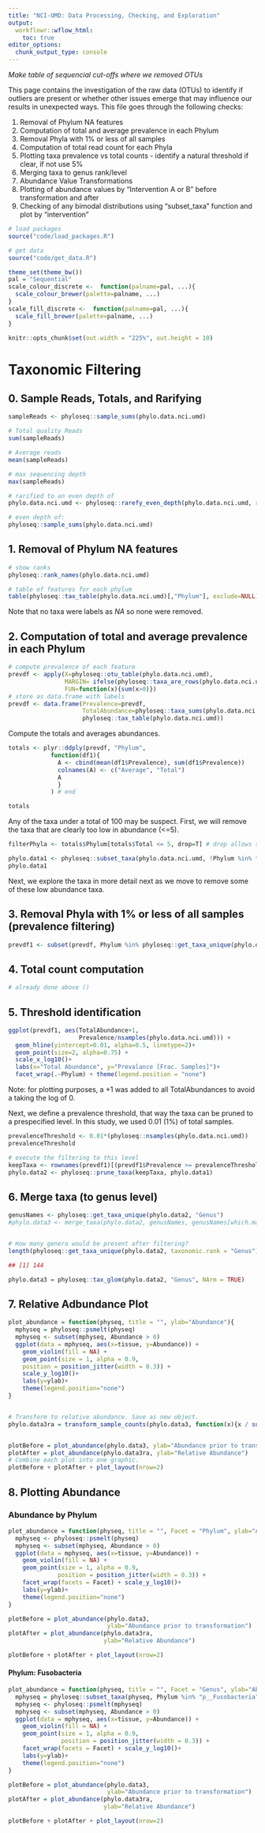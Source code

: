 ```yaml
---
title: "NCI-UMD: Data Processing, Checking, and Exploration"
output:
  workflowr::wflow_html:
    toc: true
editor_options:
  chunk_output_type: console
---
```


*Make table of sequencial cut-offs where we removed OTUs*

This page contains the investigation of the raw data (OTUs) to identify if outliers are present or whether other issues emerge that may influence our results in unexpected ways.
This file goes through the following checks:

1. Removal of Phylum NA features
2. Computation of total and average prevalence in each Phylum
3. Removal Phyla with 1% or less of all samples
4. Computation of total read count for each Phyla
5. Plotting taxa prevalence vs total counts - identify a natural threshold if clear, if not use 5%
6. Merging taxa to genus rank/level 
7. Abundance Value Transformations
8. Plotting of abundance values by "Intervention A or B" before transformation and after
9. Checking of any bimodal distributions using "subset_taxa" function and plot by "intervention"



```r
# load packages
source("code/load_packages.R")

# get data
source("code/get_data.R")

theme_set(theme_bw())
pal = "Sequential"
scale_colour_discrete <-  function(palname=pal, ...){
  scale_colour_brewer(palette=palname, ...)
}
scale_fill_discrete <-  function(palname=pal, ...){
  scale_fill_brewer(palette=palname, ...)
}

knitr::opts_chunk$set(out.width = "225%", out.height = 10)
```

# Taxonomic Filtering

## 0. Sample Reads, Totals, and Rarifying

```r

sampleReads <- phyloseq::sample_sums(phylo.data.nci.umd)

# Total quality Reads
sum(sampleReads)

# Average reads
mean(sampleReads)

# max sequencing depth
max(sampleReads)

# rarified to an even depth of
phylo.data.nci.umd <- phyloseq::rarefy_even_depth(phylo.data.nci.umd, replace = T, rngseed = 20200923)

# even depth of:
phyloseq::sample_sums(phylo.data.nci.umd)

```

## 1. Removal of Phylum NA features

```r

# show ranks
phyloseq::rank_names(phylo.data.nci.umd)

# table of features for each phylum
table(phyloseq::tax_table(phylo.data.nci.umd)[,"Phylum"], exclude=NULL)

```

Note that no taxa were labels as *NA* so none were removed.

## 2. Computation of total and average prevalence in each Phylum

```r
# compute prevalence of each feature
prevdf <- apply(X=phyloseq::otu_table(phylo.data.nci.umd), 
                MARGIN= ifelse(phyloseq::taxa_are_rows(phylo.data.nci.umd), yes=1, no=2),
                FUN=function(x){sum(x>0)})
# store as data.frame with labels
prevdf <- data.frame(Prevalence=prevdf,
                     TotalAbundance=phyloseq::taxa_sums(phylo.data.nci.umd),
                     phyloseq::tax_table(phylo.data.nci.umd))

```

Compute the totals and averages abundances.

```r

totals <- plyr::ddply(prevdf, "Phylum",
            function(df1){
              A <- cbind(mean(df1$Prevalence), sum(df1$Prevalence))
              colnames(A) <- c("Average", "Total")
              A
              }
            ) # end

totals

```

Any of the taxa under a total of 100 may be suspect.
First, we will remove the taxa that are clearly too low in abundance (<=5).

```r

filterPhyla <- totals$Phylum[totals$Total <= 5, drop=T] # drop allows some of the attributes to be removed

phylo.data1 <- phyloseq::subset_taxa(phylo.data.nci.umd, !Phylum %in% filterPhyla)
phylo.data1

```

Next, we explore the taxa in more detail next as we move to remove some of these low abundance taxa.


## 3. Removal Phyla with 1% or less of all samples (prevalence filtering)


```r

prevdf1 <- subset(prevdf, Phylum %in% phyloseq::get_taxa_unique(phylo.data1, "Phylum"))


```


## 4. Total count computation

```r

# already done above ()

```


## 5. Threshold identification

```r
ggplot(prevdf1, aes(TotalAbundance+1,
                    Prevalence/nsamples(phylo.data.nci.umd))) +
  geom_hline(yintercept=0.01, alpha=0.5, linetype=2)+
  geom_point(size=2, alpha=0.75) +
  scale_x_log10()+
  labs(x="Total Abundance", y="Prevalance [Frac. Samples]")+
  facet_wrap(.~Phylum) + theme(legend.position = "none")

```

Note: for plotting purposes, a $+1$ was added to all TotalAbundances to avoid a taking the log of 0. 


Next, we define a prevalence threshold, that way the taxa can be pruned to a prespecified level. 
In this study, we used 0.01 (1\%) of total samples.

```r

prevalenceThreshold <- 0.01*(phyloseq::nsamples(phylo.data.nci.umd))
prevalenceThreshold

# execute the filtering to this level
keepTaxa <- rownames(prevdf1)[(prevdf1$Prevalence >= prevalenceThreshold)]
phylo.data2 <- phyloseq::prune_taxa(keepTaxa, phylo.data1)

```


## 6. Merge taxa (to genus level)

```r
genusNames <- phyloseq::get_taxa_unique(phylo.data2, "Genus")
#phylo.data3 <- merge_taxa(phylo.data2, genusNames, genusNames[which.max(taxa_sums(phylo.data2)[genusNames])])


# How many genera would be present after filtering?
length(phyloseq::get_taxa_unique(phylo.data2, taxonomic.rank = "Genus"))

## [1] 144

phylo.data3 = phyloseq::tax_glom(phylo.data2, "Genus", NArm = TRUE)

```

## 7. Relative Adbundance Plot

```r

plot_abundance = function(physeq, title = "", ylab="Abundance"){
  mphyseq = phyloseq::psmelt(physeq)
  mphyseq <- subset(mphyseq, Abundance > 0)
  ggplot(data = mphyseq, aes(x=tissue, y=Abundance)) +
    geom_violin(fill = NA) +
    geom_point(size = 1, alpha = 0.9,
    position = position_jitter(width = 0.3)) +
    scale_y_log10()+
    labs(y=ylab)+
    theme(legend.position="none")
}


# Transform to relative abundance. Save as new object.
phylo.data3ra = transform_sample_counts(phylo.data3, function(x){x / sum(x)})


plotBefore = plot_abundance(phylo.data3, ylab="Abundance prior to transformation")
plotAfter = plot_abundance(phylo.data3ra, ylab="Relative Abundance")
# Combine each plot into one graphic.
plotBefore + plotAfter + plot_layout(nrow=2)


```

## 8. Plotting Abundance

### Abundance by Phylum

```r

plot_abundance = function(physeq, title = "", Facet = "Phylum", ylab="Abundance"){
  mphyseq <- phyloseq::psmelt(physeq)
  mphyseq <- subset(mphyseq, Abundance > 0)
  ggplot(data = mphyseq, aes(x=tissue, y=Abundance)) +
    geom_violin(fill = NA) +
    geom_point(size = 1, alpha = 0.9,
              position = position_jitter(width = 0.3)) +
    facet_wrap(facets = Facet) + scale_y_log10()+
    labs(y=ylab)+
    theme(legend.position="none")
}

plotBefore = plot_abundance(phylo.data3,
                            ylab="Abundance prior to transformation")
plotAfter = plot_abundance(phylo.data3ra,
                           ylab="Relative Abundance")

plotBefore + plotAfter + plot_layout(nrow=2)
```

#### Phylum: Fusobacteria

```r

plot_abundance = function(physeq, title = "", Facet = "Genus", ylab="Abundance"){
  mphyseq = phyloseq::subset_taxa(physeq, Phylum %in% "p__Fusobacteria")
  mphyseq <- phyloseq::psmelt(mphyseq)
  mphyseq <- subset(mphyseq, Abundance > 0)
  ggplot(data = mphyseq, aes(x=tissue, y=Abundance)) +
    geom_violin(fill = NA) +
    geom_point(size = 1, alpha = 0.9,
               position = position_jitter(width = 0.3)) +
    facet_wrap(facets = Facet) + scale_y_log10()+
    labs(y=ylab)+
    theme(legend.position="none")
}

plotBefore = plot_abundance(phylo.data3,
                            ylab="Abundance prior to transformation")
plotAfter = plot_abundance(phylo.data3ra,
                           ylab="Relative Abundance")

plotBefore + plotAfter + plot_layout(nrow=2)


```


